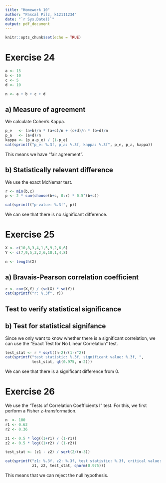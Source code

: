 ```yaml
---
title: "Homework 10"
author: "Pascal Pilz, k12111234"
date: "`r Sys.Date()`"
output: pdf_document
---
```


```r
knitr::opts_chunk$set(echo = TRUE)
```

# Exercise 24

```r
a <- 15
b <- 10
c <- 5
d <- 10

n <- a + b + c + d
```

## a) Measure of agreement

We calculate Cohen's Kappa.

```r
p_e   <- (a+b)/n * (a+c)/n + (c+d)/n * (b+d)/n
p_a   <- (a+d)/n
kappa <- (p_a-p_e) / (1-p_e)
cat(sprintf("p_e: %.3f, p_a: %.3f, kappa: %.3f", p_e, p_a, kappa))
```

This means we have "fair agreement".

## b) Statistically relevant difference

We use the exact McNemar test.

```r
r <- min(b,c)
p <- 2 * sum(choose(b+c, 0:r) * 0.5^(b+c))

cat(sprintf("p-value: %.3f", p))
```

We can see that there is no significant difference.

\newpage

# Exercise 25

```r
X <- c(10,8,3,4,1,5,9,2,6,6)
Y <- c(7,9,5,3,2,6,10,1,4,8)

n <- length(X)
```

## a) Bravais-Pearson correlation coefficient

```r
r <- cov(X,Y) / (sd(X) * sd(Y))
cat(sprintf("r: %.3f", r))
```

## Test to verify statistical significance

## b) Test for statistical signifance

Since we only want to know whether there is a significant correlation, we can use the "Exact Test for No Linear Correlation" test.

```r
test_stat <- r * sqrt((n-2)/(1-r^2))
cat(sprintf("test statistic: %.3f, significant value: %.3f, ",
            test_stat, qt(0.975, n-2)))
```

We can see that there is a significant difference from 0.

\newpage

# Exercise 26

We use the "Tests of Correlation Coefficients I" test. For this, we first perform a Fisher z-transformation.

```r
n  <- 100
r1 <- 0.62
r2 <- 0.36

z1 <- 0.5 * log((1+r1) / (1-r1))
z2 <- 0.5 * log((1+r2) / (1-r2))

test_stat <- (z1 - z2) / sqrt(2/(n-3))

cat(sprintf("z1: %.3f, z2: %.3f, test statistic: %.3f, critical value: %.3f",
            z1, z2, test_stat, qnorm(0.975)))
```

This means that we can reject the null hypothesis.






